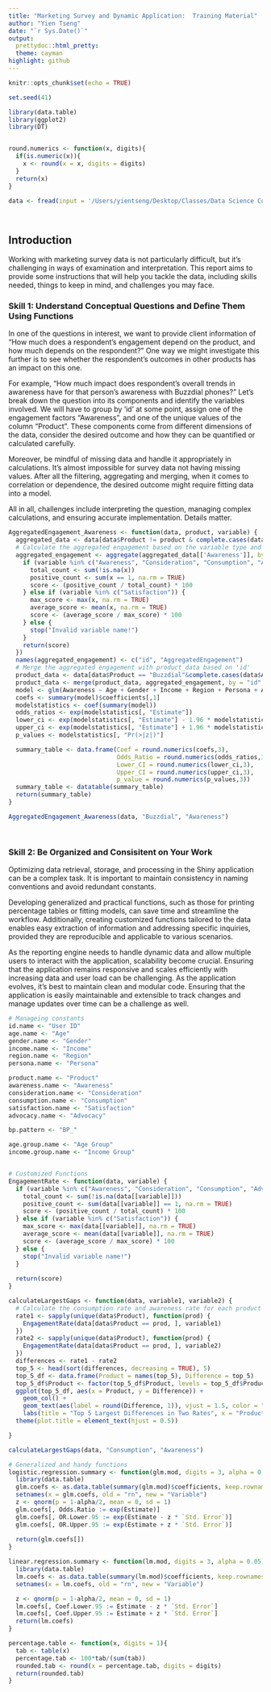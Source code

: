 ```yaml
---
title: "Marketing Survey and Dynamic Application:  Training Material"
author: "Yien Tseng"
date: "`r Sys.Date()`"
output:
  prettydoc::html_pretty:
  theme: cayman
highlight: github
---
```


```r
knitr::opts_chunk$set(echo = TRUE)
```

```r
set.seed(41)
```

```r
library(data.table)
library(ggplot2)
library(DT)
```

```r

```

```r
round.numerics <- function(x, digits){
  if(is.numeric(x)){
    x <- round(x = x, digits = digits)
  }
  return(x)
}
```

```r
data <- fread(input = '/Users/yientseng/Desktop/Classes/Data Science Consulting/Assignment 3/Data/mobile phone survey data.csv')
```

```r

```


```r

```


## Introduction

Working with marketing survey data is not particularly difficult, but it's challenging in ways of examination and interpretation. This report aims to provide some instructions that will help you tackle the data, including skills needed, things to keep in mind, and challenges you may face.

### Skill 1: Understand Conceptual Questions and Define Them Using Functions
In one of the questions in interest, we want to provide client information of "How much does a respondent’s engagement depend on the product, and how much depends on the respondent?" One way we might investigate this further is to see whether the respondent’s outcomes in other products has an impact on this one. 

For example, "How much impact does respondent’s overall trends in awareness have for that person’s awareness with Buzzdial phones? " Let's break down the question into its components and identify the variables involved. We will have to group by 'id' at some point, assign one of the engagement factors "Awareness", and one of the unique values of the column "Product". These components come from different dimensions of the data, consider the desired outcome and how they can be quantified or calculated carefully.

Moreover, be mindful of missing data and handle it appropriately in calculations. It's almost impossible for survey data not having missing values. After all the filtering, aggregating and merging, when it comes to correlation or dependence, the desired outcome might require fitting data into a model.

All in all, challenges include interpreting the question, managing complex calculations, and ensuring accurate implementation. Details matter.


```r
AggregatedEngagement_Awareness <- function(data, product, variable) {
  aggregated_data <- data[data$Product != product & complete.cases(data$Awareness), ]
  # Calculate the aggregated engagement based on the variable type and 'id'
  aggregated_engagement <- aggregate(aggregated_data[['Awareness']], by = list(aggregated_data$id), FUN = function(x) {
    if (variable %in% c("Awareness", "Consideration", "Consumption", "Advocacy")) {
      total_count <- sum(!is.na(x))
      positive_count <- sum(x == 1, na.rm = TRUE)
      score <- (positive_count / total_count) * 100
    } else if (variable %in% c("Satisfaction")) {
      max_score <- max(x, na.rm = TRUE)
      average_score <- mean(x, na.rm = TRUE)
      score <- (average_score / max_score) * 100
    } else {
      stop("Invalid variable name!")
    }
    return(score)
  })
  names(aggregated_engagement) <- c("id", "AggregatedEngagement")
  # Merge the aggregated engagement with product_data based on 'id'
  product_data <- data[data$Product == "Buzzdial"&complete.cases(data$Awareness), ]
  product_data <- merge(product_data, aggregated_engagement, by = "id", all.x = TRUE)
  model <- glm(Awareness ~ Age + Gender + Income + Region + Persona + AggregatedEngagement, data = product_data, family = binomial) 
  coefs <- summary(model)$coefficients[,1]
  modelstatistics <- coef(summary(model))
  odds_ratios <- exp(modelstatistics[, "Estimate"])
  lower_ci <- exp(modelstatistics[, "Estimate"] - 1.96 * modelstatistics[, "Std. Error"])
  upper_ci <- exp(modelstatistics[, "Estimate"] + 1.96 * modelstatistics[, "Std. Error"])
  p_values <- modelstatistics[, "Pr(>|z|)"]

  summary_table <- data.frame(Coef = round.numerics(coefs,3),
                              Odds_Ratio = round.numerics(odds_ratios,3),
                              Lower_CI = round.numerics(lower_ci,3),
                              Upper_CI = round.numerics(upper_ci,3),
                              p_value = round.numerics(p_values,3))
  summary_table <- datatable(summary_table)
  return(summary_table)
}

AggregatedEngagement_Awareness(data, "Buzzdial", "Awareness")

 
```

### Skill 2: Be Organized and Consisitent on Your Work
Optimizing data retrieval, storage, and processing in the Shiny application can be a complex task. It is important to maintain consistency in naming conventions and avoid redundant constants. 

Developing generalized and practical functions, such as those for printing percentage tables or fitting models, can save time and streamline the workflow. Additionally, creating customized functions tailored to the data enables easy extraction of information and addressing specific inquiries, provided they are reproducible and applicable to various scenarios. 

As the reporting engine needs to handle dynamic data and allow multiple users to interact with the application, scalability become crucial. Ensuring that the application remains responsive and scales efficiently with increasing data and user load can be challenging. As the application evolves, it's best to maintain clean and modular code. Ensuring that the application is easily maintainable and extensible to track changes and manage updates over time can be a challenge as well.

```r
# Manageing constants
id.name <- "User ID"
age.name <- "Age"
gender.name <- "Gender"
income.name <- "Income"
region.name <- "Region"
persona.name <- "Persona"

product.name <- "Product"
awareness.name <- "Awareness"
consideration.name <- "Consideration"
consumption.name <- "Consumption"
satisfaction.name <- "Satisfaction"
advocacy.name <- "Advocacy"

bp.pattern <- "BP_"

age.group.name <- "Age Group"
income.group.name <- "Income Group"


# Customized Functions
EngagementRate <- function(data, variable) {
  if (variable %in% c("Awareness", "Consideration", "Consumption", "Advocacy")) {
    total_count <- sum(!is.na(data[[variable]]))
    positive_count <- sum(data[[variable]] == 1, na.rm = TRUE)
    score <- (positive_count / total_count) * 100
  } else if (variable %in% c("Satisfaction")) {
    max_score <- max(data[[variable]], na.rm = TRUE)
    average_score <- mean(data[[variable]], na.rm = TRUE)
    score <- (average_score / max_score) * 100
  } else {
    stop("Invalid variable name!")
  }
  
  return(score)
}

calculateLargestGaps <- function(data, variable1, variable2) {
  # Calculate the consumption rate and awareness rate for each product
  rate1 <- sapply(unique(data$Product), function(prod) {
    EngagementRate(data[data$Product == prod, ], variable1)
  })
  rate2 <- sapply(unique(data$Product), function(prod) {
    EngagementRate(data[data$Product == prod, ], variable2)
  })
  differences <- rate1 - rate2
  top_5 <- head(sort(differences, decreasing = TRUE), 5)
  top_5_df <- data.frame(Product = names(top_5), Difference = top_5)
  top_5_df$Product <- factor(top_5_df$Product, levels = top_5_df$Product[order(top_5_df$Difference, decreasing = TRUE)])
  ggplot(top_5_df, aes(x = Product, y = Difference)) +
    geom_col() +
    geom_text(aes(label = round(Difference, 1)), vjust = 1.5, color = "white") +
    labs(title = "Top 5 Largest Differences in Two Rates", x = "Product", y = "Difference") +
  theme(plot.title = element_text(hjust = 0.5))

}

calculateLargestGaps(data, "Consumption", "Awareness")

```

```r
# Generalized and handy functions
logistic.regression.summary <- function(glm.mod, digits = 3, alpha = 0.05){
  library(data.table)
  glm.coefs <- as.data.table(summary(glm.mod)$coefficients, keep.rownames = TRUE)
  setnames(x = glm.coefs, old = "rn", new = "Variable")
  z <- qnorm(p = 1-alpha/2, mean = 0, sd = 1)
  glm.coefs[, Odds.Ratio := exp(Estimate)]
  glm.coefs[, OR.Lower.95 := exp(Estimate - z * `Std. Error`)]
  glm.coefs[, OR.Upper.95 := exp(Estimate + z * `Std. Error`)]
  
  return(glm.coefs[])
}

linear.regression.summary <- function(lm.mod, digits = 3, alpha = 0.05){
  library(data.table)
  lm.coefs <- as.data.table(summary(lm.mod)$coefficients, keep.rownames = TRUE)
  setnames(x = lm.coefs, old = "rn", new = "Variable")

  z <- qnorm(p = 1-alpha/2, mean = 0, sd = 1)
  lm.coefs[, Coef.Lower.95 := Estimate - z * `Std. Error`]
  lm.coefs[, Coef.Upper.95 := Estimate + z * `Std. Error`]
  return(lm.coefs)
}

percentage.table <- function(x, digits = 1){
  tab <- table(x)
  percentage.tab <- 100*tab/(sum(tab))
  rounded.tab <- round(x = percentage.tab, digits = digits)
  return(rounded.tab)
}
```


